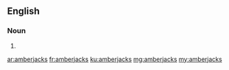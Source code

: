 ==English==

===Noun===
{{head|en|noun plural form}}

# {{plural of|amberjack|lang=en}}

[[ar:amberjacks]]
[[fr:amberjacks]]
[[ku:amberjacks]]
[[mg:amberjacks]]
[[my:amberjacks]]